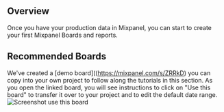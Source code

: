 ## Overview
Once you have your production data in Mixpanel, you can start to create your first Mixpanel Boards and reports. 

## Recommended Boards
We've created a [demo board]((https://mixpanel.com/s/ZRRkD) you can copy into your own project to follow along the tutorials in this section. As you open the linked board, you will see instructions to click on "Use this board" to transfer it over to your project and to edit the default date range.
![Screenshot use this board](/tracking_id_limits_copy_board.png)
